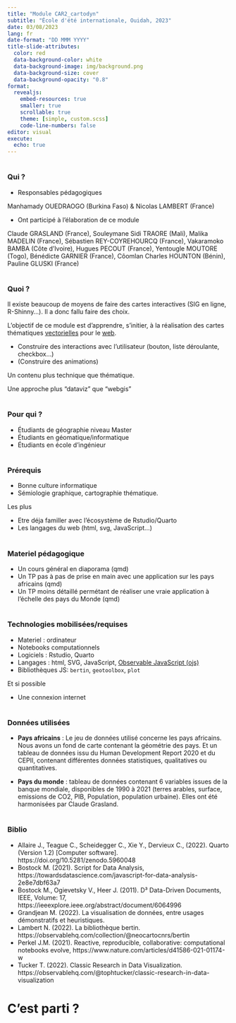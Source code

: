 ```yaml
---
title: "Module CAR2_cartodyn"
subtitle: "École d'été internationale, Ouidah, 2023"
date: 03/08/2023
lang: fr
date-format: "DD MMM YYYY"
title-slide-attributes:
  color: red
  data-background-color: white
  data-background-image: img/background.png
  data-background-size: cover
  data-background-opacity: "0.8"
format:
  revealjs:
    embed-resources: true
    smaller: true
    scrollable: true
    theme: [simple, custom.scss]
    code-line-numbers: false
editor: visual
execute:
  echo: true
---
```


# 

### Qui ?

- Responsables pédagogiques

Manhamady OUEDRAOGO (Burkina Faso) & Nicolas LAMBERT (France)

- Ont participé à l'élaboration de ce module

Claude GRASLAND (France), Souleymane Sidi TRAORE (Mali), Malika MADELIN (France), Sébastien REY-COYREHOURCQ (France), Vakaramoko BAMBA (Côte d'Ivoire), Hugues PECOUT (France), Yentougle MOUTORE (Togo), Bénédicte GARNIER (France), Côomlan Charles HOUNTON (Bénin), Pauline GLUSKI (France)

# 

### Quoi ?

Il existe beaucoup de moyens de faire des cartes interactives (SIG en ligne, R-Shinny...). Il a donc fallu faire des choix. 

L'objectif de ce module est d'apprendre, s'initier, à la réalisation des cartes thématiques <ins>vectorielles</ins> pour le <ins>web</ins>.

-   Construire des interactions avec l'utilisateur (bouton, liste déroulante, checkbox...)
-   (Construire des animations)

Un contenu plus technique que thématique.

Une approche plus "dataviz" que "webgis"

#

### Pour qui ?

-   Étudiants de géographie niveau Master
-   Étudiants en géomatique/informatique
-   Étudiants en école d'ingénieur

# 

### Prérequis

-   Bonne culture informatique
-   Sémiologie graphique, cartographie thématique.

Les plus

-   Etre déja familler avec l'écosystème de Rstudio/Quarto
-   Les langages du web (html, svg, JavaScript...)

# 

### Materiel pédagogique

-   Un cours général en diaporama (qmd)
-   Un TP pas à pas de prise en main avec une application sur les pays africains (qmd)
-   Un TP moins détaillé permétant de réaliser une vraie application à l'échelle des pays du Monde (qmd)

# 

### Technologies mobilisées/requises

- Materiel : ordinateur
- Notebooks computationnels
- Logiciels : Rstudio, Quarto
- Langages : html, SVG, JavaScript, <ins>Observable JavaScript (ojs)</ins>
- Bibliothèques JS: `bertin`, `geotoolbox`, `plot`

Et si possible

- Une connexion internet

# 

### Données utilisées

- **Pays africains** : Le jeu de données utilisé concerne les pays africains. Nous avons un fond de carte contenant la géométrie des pays. Et un tableau de données issu du Human Development Report 2020 et du CEPII, contenant différentes données statistiques, qualitatives ou quantitatives.

- **Pays du monde** : tableau de données contenant 6 variables issues de la banque mondiale, disponibles de 1990 à 2021 (terres arables, surface, emissions de CO2, PIB, Population, population urbaine). Elles ont été harmonisées par Claude Grasland. 

#

### Biblio

- Allaire J., Teague C., Scheidegger C., Xie Y., Dervieux C., (2022). Quarto (Version 1.2) [Computer software]. https://doi.org/10.5281/zenodo.5960048
- Bostock M. (2021). Script for Data Analysis,  https://towardsdatascience.com/javascript-for-data-analysis-2e8e7dbf63a7
- Bostock M., Ogievetsky V., Heer J. (2011). D³ Data-Driven Documents, IEEE,  Volume: 17, https://ieeexplore.ieee.org/abstract/document/6064996
- Grandjean M. (2022). La visualisation de données, entre usages démonstratifs et heuristiques.
- Lambert N. (2022). La bibliothèque bertin. https://observablehq.com/collection/@neocartocnrs/bertin
- Perkel J.M. (2021). Reactive, reproducible, collaborative: computational notebooks evolve, https://www.nature.com/articles/d41586-021-01174-w
- Tucker T. (2022). Classic Research in Data Visualization. https://observablehq.com/@tophtucker/classic-research-in-data-visualization

# C'est parti ?
